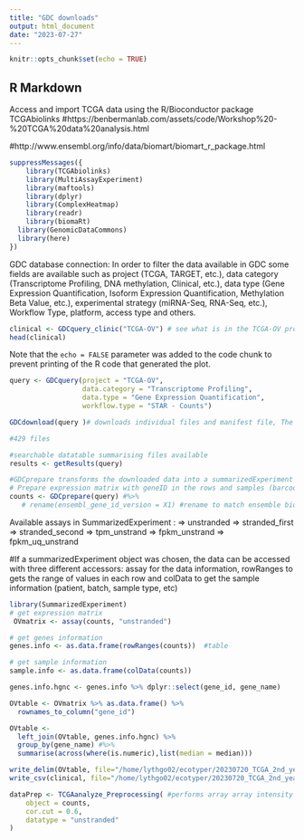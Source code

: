 ```yaml
---
title: "GDC downloads"
output: html_document
date: "2023-07-27"
---
```


```r
knitr::opts_chunk$set(echo = TRUE)

```

## R Markdown
Access and import TCGA data using the R/Bioconductor package TCGAbiolinks
#https://benbermanlab.com/assets/code/Workshop%20-%20TCGA%20data%20analysis.html

#http://www.ensembl.org/info/data/biomart/biomart_r_package.html

```r

suppressMessages({
    library(TCGAbiolinks)
    library(MultiAssayExperiment)
    library(maftools)
    library(dplyr)
    library(ComplexHeatmap)
    library(readr)
    library(biomaRt)
  library(GenomicDataCommons)
  library(here)
})


```

GDC database connection:
In order to filter the data available in GDC some fields are available such as project (TCGA, TARGET, etc.), data category (Transcriptome Profiling, DNA methylation, Clinical, etc.), data type (Gene Expression Quantification, Isoform Expression Quantification, Methylation Beta Value, etc.), experimental strategy (miRNA-Seq, RNA-Seq, etc.), Workflow Type, platform, access type and others.

```r
clinical <- GDCquery_clinic("TCGA-OV") # see what is in the TCGA-OV project in GDC database
head(clinical)
```
Note that the `echo = FALSE` parameter was added to the code chunk to prevent printing of the R code that generated the plot.
```r
query <- GDCquery(project = "TCGA-OV", 
                  data.category = "Transcriptome Profiling", 
                  data.type = "Gene Expression Quantification", 
                  workflow.type = "STAR - Counts")
```
```r
GDCdownload(query )# downloads individual files and manifest file, The downloaded data will be saved in a directory with the project name and a sub-folder with the data.category

#429 files 

```

```r
#searchable datatable summarising files available 
results <- getResults(query)

```

```r
#GDCprepare transforms the downloaded data into a summarizedExperiment object or a data frame
# Prepare expression matrix with geneID in the rows and samples (barcode) in the columns
counts <- GDCprepare(query) #%>% 
   # rename(ensembl_gene_id_version = X1) #rename to match ensemble biomart notation


```
Available assays in SummarizedExperiment : 
  => unstranded
  => stranded_first
  => stranded_second
  => tpm_unstrand
  => fpkm_unstrand
  => fpkm_uq_unstrand
  
#If a summarizedExperiment object was chosen, the data can be accessed with three different accessors: assay for the data information, rowRanges to gets the range of values in each row and colData to get the sample information (patient, batch, sample type, etc)

```r
library(SummarizedExperiment) 
# get expression matrix
 OVmatrix <- assay(counts, "unstranded") 
```

```r
# get genes information
genes.info <- as.data.frame(rowRanges(counts))  #table 

# get sample information
sample.info <- as.data.frame(colData(counts))
```

```r
genes.info.hgnc <- genes.info %>% dplyr::select(gene_id, gene_name)

OVtable <- OVmatrix %>% as.data.frame() %>% 
  rownames_to_column("gene_id") 

OVtable <- 
  left_join(OVtable, genes.info.hgnc) %>% 
  group_by(gene_name) #%>% 
  summarise(across(where(is.numeric),list(median = median)))

write_delim(OVtable, file="/home/lythgo02/ecotyper/20230720_TCGA_2nd_year/GDCdata/20230727_STARcounts_TCGAOV.tsv", delim="\t") # save count data 
write_csv(clinical, file="/home/lythgo02/ecotyper/20230720_TCGA_2nd_year/GDCdata/20230727_clinical.csv")
```

```r
dataPrep <- TCGAanalyze_Preprocessing( #performs array array intensity correlation to check for outliers
    object = counts, 
    cor.cut = 0.6,
    datatype = "unstranded"
)     


```
